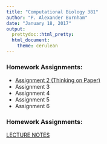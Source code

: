 ```yaml
---
title: "Computational Biology 381"
author: "P. Alexander Burnham"
date: "January 18, 2017"
output: 
  prettydoc::html_pretty:
  html_document: 
    theme: cerulean
---
```


### Homework Assignments:

* [Assignment 2 (Thinking on Paper)](Assignment2_Bio381.html) 
* Assignment 3   
* Assignment 4  
* Assignment 5  
* Assignment 6  

### Homework Assignments:

[LECTURE NOTES](ComBioNotes.html) 

